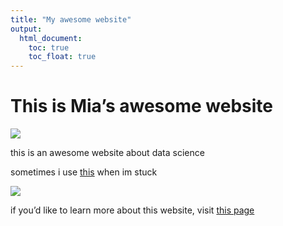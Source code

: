 ```yaml
---
title: "My awesome website"
output: 
  html_document:
    toc: true
    toc_float: true
---
```


# This is Mia's awesome website

![](https://media.giphy.com/media/drXGoW1iudhKw/giphy.gif)

this is an awesome website about data science

sometimes i use [this](google.com) when im stuck

![](/Users/miaisaacs/Desktop/Data Science I/images/groovycat.jpeg)


if you'd like to learn more about this website, visit [this page](about.html)







